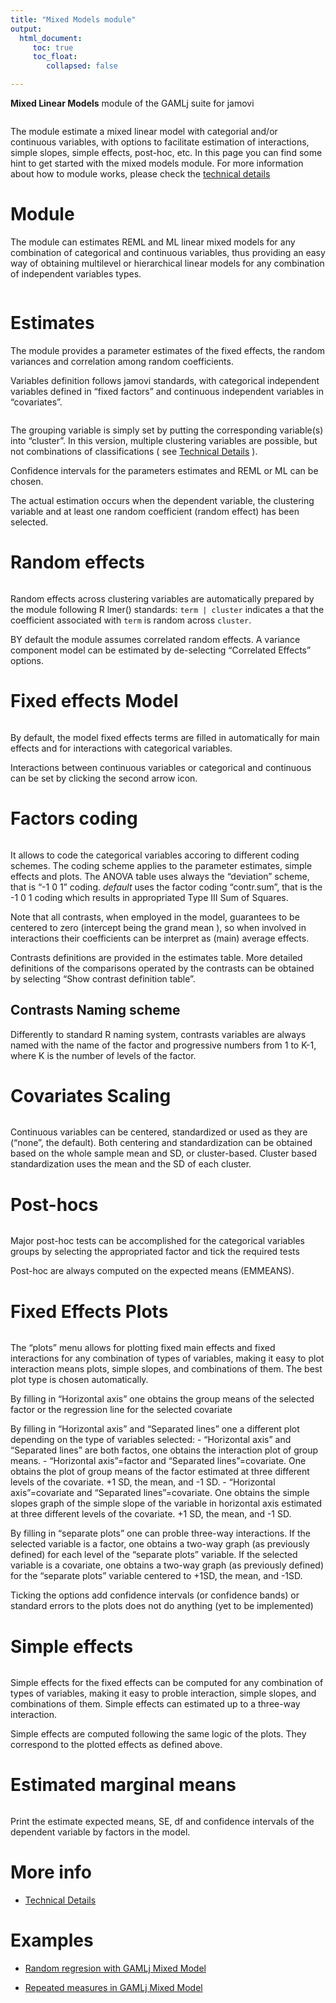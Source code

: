 ```yaml
---
title: "Mixed Models module"
output: 
  html_document:
     toc: true
     toc_float:
        collapsed: false

---
```



**Mixed Linear Models** module of the GAMLj suite for jamovi

<img src="mixed/i1.png" class="img-responsive" alt="">

The module estimate a mixed linear model with categorial and/or continuous variables, with options to facilitate estimation of interactions, simple slopes, simple effects, post-hoc, etc. In this page you can find some hint to get started with the mixed models module. For more information about how to module works, please check the [technical details](mixed_specs.html)
 

# Module
The module can estimates REML and ML linear mixed models for any combination of categorical and continuous variables, thus providing an easy way of obtaining multilevel or hierarchical linear models for any combination of independent variables types.

<img src="mixed/i2.png" class="img-responsive" alt="">


# Estimates
The module provides a parameter estimates of the fixed effects, the random variances and correlation among random coefficients.

Variables definition follows jamovi standards, with categorical independent variables defined in "fixed factors" and continuous independent variables in "covariates".

<img src="mixed/variables.png" class="img-responsive" alt="">


The grouping variable is simply set by putting the corresponding variable(s) into "cluster". In this version, multiple clustering variables are possible, but not combinations of classifications ( see [Technical Details](mixed_specs.html) ). 

Confidence intervals for the parameters estimates and  REML or ML can be chosen.

The actual estimation occurs when the dependent variable, the clustering variable and at least one random coefficient (random effect) has been selected.

# Random effects

<img src="mixed/i4.png" class="img-responsive" alt="">

Random effects across clustering variables are automatically prepared by the module following R lmer() standards: `term | cluster` indicates a that the coefficient associated with `term` is random across `cluster`. 

BY default the module assumes correlated random effects. A variance component model can be estimated by de-selecting "Correlated Effects" options.

# Fixed effects Model 
<img src="mixed/i3.png" class="img-responsive" alt="">

By default, the model fixed effects terms are filled in automatically for main effects and for interactions with categorical variables. 

Interactions between continuous variables or categorical and continuous can be set by clicking the second arrow icon.

# Factors coding
<img src="mixed/i5.png" class="img-responsive" alt="">

It allows to code the categorical variables accoring to different coding schemes. The coding scheme applies to the parameter estimates, simple effects and plots. The ANOVA table uses always the "deviation" scheme, that is "-1 0 1" coding. _default_ uses the factor coding "contr.sum", that is the -1 0 1 coding which results in appropriated Type III Sum of Squares.

Note that all contrasts, when employed in the model, guarantees to be centered to zero (intercept being the grand mean ), so when involved in interactions their coefficients can be interpret as (main) average effects.

Contrasts definitions are provided in the estimates table. More detailed definitions of the comparisons operated by the contrasts can be obtained by selecting "Show contrast definition table". 

## Contrasts Naming scheme

Differently to standard R naming system, contrasts variables are always named with the name of the factor and progressive numbers from 1 to K-1, where K is the number of levels of the factor.

# Covariates Scaling
<img src="mixed/i6.png" class="img-responsive" alt="">

Continuous variables can be centered, standardized or used as they are ("none", the default). Both centering and standardization can be obtained based on the whole sample mean and SD, or cluster-based. Cluster based standardization uses the mean and the SD of each cluster.


# Post-hocs
<img src="mixed/i8a.png" class="img-responsive" alt="">

Major post-hoc tests can be accomplished for the categorical variables groups by selecting the appropriated factor and tick the required tests

Post-hoc are always computed on the expected means (EMMEANS). 

# Fixed Effects Plots

<img src="mixed/i7.png" class="img-responsive" alt="">

The "plots" menu allows for plotting  fixed main effects and fixed interactions for any combination of types of variables, 
making it easy to plot interaction means plots, simple slopes, and combinations of them. The best plot type is chosen automatically.

By filling in "Horizontal axis" one obtains the group means of the selected factor or the regression line for the selected covariate

By filling in "Horizontal axis" and "Separated lines" one a different plot depending on the type of variables selected:
  - "Horizontal axis" and "Separated lines" are both factos, one obtains the interaction plot of group means.
  - "Horizontal axis"=factor and "Separated lines"=covariate. One obtains the plot of group means of the factor estimated at three different levels of the covariate. +1 SD, the mean, and -1 SD.
  - "Horizontal axis"=covariate and "Separated lines"=covariate. One obtains the simple slopes graph of the simple slope of the variable in horizontal axis estimated at three different levels of the covariate. +1 SD, the mean, and -1 SD.
  
By filling in "separate plots" one can proble three-way interactions. If the selected variable is a factor, one obtains a two-way graph (as previously defined) for each level of the "separate plots" variable. If the selected variable is a covariate, one obtains a two-way graph (as previously defined) for the "separate plots" variable centered to +1SD, the mean, and -1SD.

Ticking the options add confidence intervals (or confidence bands) or standard errors to the plots does not do anything (yet to be implemented)

# Simple effects

<img src="mixed/ai8.png" class="img-responsive" alt="">

Simple effects for the fixed effects can be computed for any combination of types of variables, 
making it easy to proble interaction, simple slopes, and combinations of them. 
Simple effects can estimated  up to a three-way interaction.

Simple effects are computed following the same logic of the plots. They correspond to the plotted effects as defined above.

# Estimated marginal means

<img src="mixed/i9.png" class="img-responsive" alt="">

Print the estimate expected means, SE, df and confidence intervals of the dependent variable by factors in the model.

# More info

* [Technical Details](mixed_specs.html)

# Examples

* [Random regresion with GAMLj Mixed Model](mixed_example1.html)

* [Repeated measures in GAMLj Mixed Model](mixed_example2.html)
